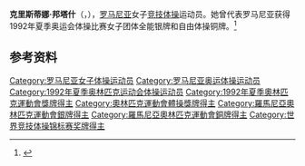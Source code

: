 {{NoteTA|G1=Sports}}
'''克里斯蒂娜·邦塔什'''（{{lang-ro|Cristina Bontaş}}，{{bd|1973年|12月5日||}}），[[罗马尼亚|罗马尼亚]]女子[[竞技体操|竞技体操]]运动员。她曾代表罗马尼亚获得1992年夏季奥运会体操比赛女子团体全能银牌和自由体操铜牌。<ref>{{Cite web|title=Cristina BONTAS|url=https://www.olympic.org/cristina-bontas|accessdate=2021-04-02|work=International Olympic Committee|archive-date=2017-03-26|archive-url=https://web.archive.org/web/20170326124941/https://www.olympic.org/cristina-bontas|dead-url=no}}</ref>

== 参考资料 ==
{{reflist}}

{{世界体操锦标赛女子自由体操冠军}}

{{Authority control}}
{{DEFAULTSORT:Bontaş, Cristina}}
[[Category:罗马尼亚女子体操运动员|Category:罗马尼亚女子体操运动员]]
[[Category:罗马尼亚奥运体操运动员|Category:罗马尼亚奥运体操运动员]]
[[Category:1992年夏季奥林匹克运动会体操运动员|Category:1992年夏季奥林匹克运动会体操运动员]]
[[Category:1992年夏季奧林匹克運動會獎牌得主|Category:1992年夏季奧林匹克運動會獎牌得主]]
[[Category:奧林匹克運動會體操獎牌得主|Category:奧林匹克運動會體操獎牌得主]]
[[Category:羅馬尼亞奧林匹克運動會銀牌得主|Category:羅馬尼亞奧林匹克運動會銀牌得主]]
[[Category:羅馬尼亞奧林匹克運動會銅牌得主|Category:羅馬尼亞奧林匹克運動會銅牌得主]]
[[Category:世界竞技体操锦标赛奖牌得主|Category:世界竞技体操锦标赛奖牌得主]]